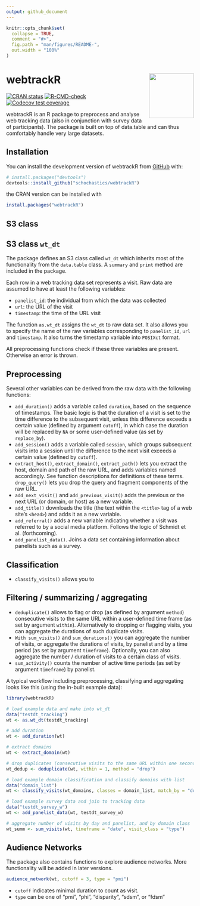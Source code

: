 ```yaml
---
output: github_document
---
```


<!-- README.md is generated from README.Rmd. Please edit that file -->

```r
knitr::opts_chunk$set(
  collapse = TRUE,
  comment = "#>",
  fig.path = "man/figures/README-",
  out.width = "100%"
)
```

# webtrackR <img src="man/figures/logo.png" width="120px" align="right"/>

<!-- badges: start -->
[![CRAN status](https://www.r-pkg.org/badges/version/webtrackR)](https://CRAN.R-project.org/package=webtrackR)
[![R-CMD-check](https://github.com/schochastics/webtrackR/actions/workflows/R-CMD-check.yaml/badge.svg)](https://github.com/schochastics/webtrackR/actions/workflows/R-CMD-check.yaml)
[![Codecov test coverage](https://codecov.io/gh/schochastics/webtrackR/branch/main/graph/badge.svg)](https://app.codecov.io/gh/schochastics/webtrackR?branch=main)
<!-- badges: end -->

webtrackR is an R package to preprocess and analyse web tracking data (also in conjunction with survey data of participants). The package is built on top of data.table and can thus comfortably handle very large datasets. 

## Installation

You can install the development version of webtrackR from [GitHub](https://github.com/) with:

``` r
# install.packages("devtools")
devtools::install_github("schochastics/webtrackR")
```

the CRAN version can be installed with
```r
install.packages("webtrackR")
```
## S3 class

## S3 class `wt_dt`

The package defines an S3 class called `wt_dt` which inherits most of the functionality from the `data.table` class. A `summary` and `print` method are included in the package.

Each row in a web tracking data set represents a visit. Raw data are assumed to have at least the following variables:

- `panelist_id`: the individual from which the data was collected
- `url`: the URL of the visit
- `timestamp`: the time of the URL visit

The function `as.wt_dt` assigns the `wt_dt` to raw data set. It also allows you to specify the name of the raw variables corresponding to `panelist_id`, `url` and `timestamp`. It also turns the timestamp variable into `POSIXct` format.

All preprocessing functions check if these three variables are present. Otherwise an error is thrown.

## Preprocessing

Several other variables can be derived from the raw data with the following functions:

- `add_duration()` adds a variable called `duration`, based on the sequence of timestamps. The basic logic is that the duration of a visit is set to the time difference to the subsequent visit, unless this difference exceeds a certain value (defined by argument `cutoff`), in which case the duration will be replaced by `NA` or some user-defined value (as set by `replace_by`). 
- `add_session()` adds a variable called `session`, which groups subsequent visits into a session until the difference to the next visit exceeds a certain value (defined by `cutoff`). 
- `extract_host()`, `extract_domain()`, `extract_path()` lets you extract the host, domain and path of the raw URL, and adds variables named accordingly. See function descriptions for definitions of these terms. `drop_query()` lets you drop the query and fragment components of the raw URL.
- `add_next_visit()` and `add_previous_visit()` adds the previous or the next URL (or domain, or host) as a new variable.
- `add_title()` downloads the title (the text within the `<title>` tag of a web site's `<head>`) and adds it as a new variable.
- `add_referral()` adds a new variable indicating whether a visit was referred to by a social media platform. Follows the logic of Schmidt et al. (forthcoming).
- `add_panelist_data()`. Joins a data set containing information about panelists such as a survey.

## Classification

- `classify_visits()` allows you to 

## Filtering / summarizing / aggregating

- `deduplicate()` allows to flag or drop (as defined by argument `method`) consecutive visits to the same URL within a user-defined time frame (as set by argument `within`). Alternatively to dropping or flagging visits, you can aggregate the durations of such duplicate visits.
- `With sum_visits()` and `sum_durations()` you can aggregate the number of visits, or aggregate the durations of visits, by panelist and by a time period (as set by argument `timeframe`). Optionally, you can also aggregate the number / duration of visits to a certain class of visits.
- `sum_activity()` counts the number of active time periods (as set by argument `timeframe`) by panelist.

A typical workflow including preprocessing, classifying and aggregating looks like this (using the in-built example data):

``` r
library(webtrackR)

# load example data and make into wt_dt
data("testdt_tracking")
wt <- as.wt_dt(testdt_tracking)

# add duration
wt <- add_duration(wt)

# extract domains
wt <- extract_domain(wt)

# drop duplicates (consecutive visits to the same URL within one second)
wt_dedup <- deduplicate(wt, within = 1, method = "drop")

# load example domain classification and classify domains with list
data("domain_list")
wt <- classify_visits(wt_domains, classes = domain_list, match_by = "domain")

# load example survey data and join to tracking data
data("testdt_survey_w")
wt <- add_panelist_data(wt, testdt_survey_w)

# aggregate number of visits by day and panelist, and by domain class
wt_summ <- sum_visits(wt, timeframe = "date", visit_class = "type")

```
## Audience Networks

The package also contains functions to explore audience networks. More functionality will be added in later versions.

``` r
audience_network(wt, cutoff = 3, type = "pmi")
```

- `cutoff` indicates minimal duration to count as visit.
- `type` can be one of “pmi”, “phi”, “disparity”, “sdsm”, or “fdsm”


<!-- ### Ideology

Top 500 Bakshy scores are available in the package

``` r
data("bakshy")
``` -->




